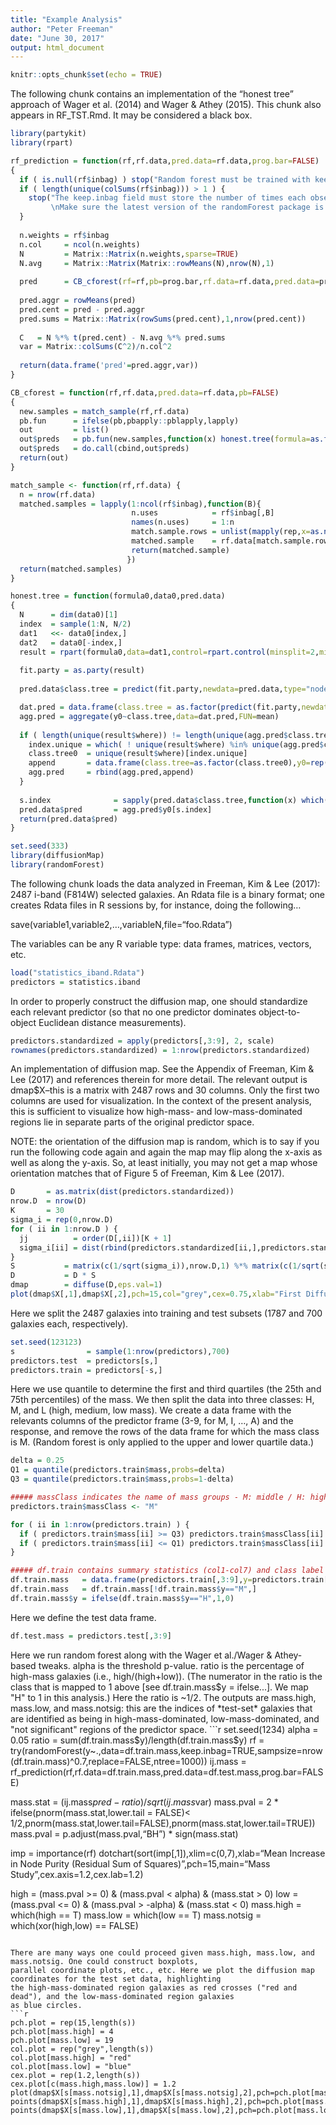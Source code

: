 ```yaml
---
title: "Example Analysis"
author: "Peter Freeman"
date: "June 30, 2017"
output: html_document
---
```


```r
knitr::opts_chunk$set(echo = TRUE)
```

The following chunk contains an implementation of the "honest tree" approach of Wager et al. (2014) and Wager & Athey (2015).
This chunk also appears in RF_TST.Rmd. It may be considered a black box.
```r
library(partykit)
library(rpart)

rf_prediction = function(rf,rf.data,pred.data=rf.data,prog.bar=FALSE)
{
  if ( is.null(rf$inbag) ) stop("Random forest must be trained with keep.inbag = TRUE")
  if ( length(unique(colSums(rf$inbag))) > 1 ) {
    stop("The keep.inbag field must store the number of times each observation was used.
         \nMake sure the latest version of the randomForest package is installed from CRAN.")
  }
  
  n.weights = rf$inbag
  n.col     = ncol(n.weights)
  N         = Matrix::Matrix(n.weights,sparse=TRUE)
  N.avg     = Matrix::Matrix(Matrix::rowMeans(N),nrow(N),1)
  
  pred      = CB_cforest(rf=rf,pb=prog.bar,rf.data=rf.data,pred.data=pred.data)$preds
  
  pred.aggr = rowMeans(pred)
  pred.cent = pred - pred.aggr
  pred.sums = Matrix::Matrix(rowSums(pred.cent),1,nrow(pred.cent))
  
  C   = N %*% t(pred.cent) - N.avg %*% pred.sums
  var = Matrix::colSums(C^2)/n.col^2
  
  return(data.frame('pred'=pred.aggr,var))
}

CB_cforest = function(rf,rf.data,pred.data=rf.data,pb=FALSE) 
{
  new.samples = match_sample(rf,rf.data)
  pb.fun      = ifelse(pb,pbapply::pblapply,lapply)
  out         = list()
  out$preds   = pb.fun(new.samples,function(x) honest.tree(formula=as.formula(rf$call$formula),data=x,pred.data=pred.data))
  out$preds   = do.call(cbind,out$preds)
  return(out)
}

match_sample <- function(rf,rf.data) {
  n = nrow(rf.data)
  matched.samples = lapply(1:ncol(rf$inbag),function(B){
                           n.uses            = rf$inbag[,B]
                           names(n.uses)     = 1:n
                           match.sample.rows = unlist(mapply(rep,x=as.numeric(names(n.uses)),each=n.uses))
                           matched.sample    = rf.data[match.sample.rows, ]
                           return(matched.sample)
                          })
  return(matched.samples)
}

honest.tree = function(formula0,data0,pred.data) 
{
  N      = dim(data0)[1]
  index  = sample(1:N, N/2)
  dat1   <<- data0[index,]
  dat2   = data0[-index,]
  result = rpart(formula0,data=dat1,control=rpart.control(minsplit=2,minbucket=1,cp=0.001))
  
  fit.party = as.party(result)
  
  pred.data$class.tree = predict(fit.party,newdata=pred.data,type="node")

  dat.pred = data.frame(class.tree = as.factor(predict(fit.party,newdata=dat2,type="node")),y0=as.numeric(dat2$y))
  agg.pred = aggregate(y0~class.tree,data=dat.pred,FUN=mean)
  
  if ( length(unique(result$where)) != length(unique(agg.pred$class.tree)) ) {
    index.unique = which( ! unique(result$where) %in% unique(agg.pred$class.tree))
    class.tree0  = unique(result$where)[index.unique]
    append       = data.frame(class.tree=as.factor(class.tree0),y0=rep(1/2,length(class.tree0)))
    agg.pred     = rbind(agg.pred,append)  
  }
  
  s.index              = sapply(pred.data$class.tree,function(x) which(x==agg.pred$class.tree))
  pred.data$pred       = agg.pred$y0[s.index]
  return(pred.data$pred)
}
```

```r
set.seed(333)
library(diffusionMap)
library(randomForest)
```

The following chunk loads the data analyzed in Freeman, Kim & Lee (2017): 2487 i-band (F814W) selected galaxies.
An Rdata file is a binary format; one creates Rdata files in R sessions by, for instance, doing the following...

save(variable1,variable2,...,variableN,file="foo.Rdata")

The variables can be any R variable type: data frames, matrices, vectors, etc.
```r
load("statistics_iband.Rdata")
predictors = statistics.iband
```

In order to properly construct the diffusion map, one should standardize each relevant predictor (so that no
one predictor dominates object-to-object Euclidean distance measurements).
```r
predictors.standardized = apply(predictors[,3:9], 2, scale)
rownames(predictors.standardized) = 1:nrow(predictors.standardized)
```

An implementation of diffusion map. See the Appendix of Freeman, Kim & Lee (2017) and references therein for
more detail. The relevant output is dmap$X--this is a matrix with 2487 rows and 30 columns. Only the first two
columns are used for visualization. In the context of the present analysis, this is sufficient to visualize
how high-mass- and low-mass-dominated regions lie in separate parts of the original predictor space.

NOTE: the orientation of the diffusion map is random, which is to say if you run the following code again and
again the map may flip along the x-axis as well as along the y-axis. So, at least initially, you may not get
a map whose orientation matches that of Figure 5 of Freeman, Kim & Lee (2017).
```r
D       = as.matrix(dist(predictors.standardized))
nrow.D  = nrow(D)
K       = 30
sigma_i = rep(0,nrow.D)
for ( ii in 1:nrow.D ) {
  jj          = order(D[,ii])[K + 1]
  sigma_i[ii] = dist(rbind(predictors.standardized[ii,],predictors.standardized[jj,]))
}
S           = matrix(c(1/sqrt(sigma_i)),nrow.D,1) %*% matrix(c(1/sqrt(sigma_i)),1,nrow.D)
D           = D * S
dmap        = diffuse(D,eps.val=1)
plot(dmap$X[,1],dmap$X[,2],pch=15,col="grey",cex=0.75,xlab="First Diffusion Coordinate",ylab="Second Diffusion Coordinate",cex.axis=1.2,cex.lab=1.2)
```

Here we split the 2487 galaxies into training and test subsets (1787 and 700 galaxies each, respectively).
```r
set.seed(123123)
s                = sample(1:nrow(predictors),700)
predictors.test  = predictors[s,]
predictors.train = predictors[-s,]
```

Here we use quantile to determine the first and third quartiles (the 25th and 75th percentiles) of the mass.
We then split the data into three classes: H, M, and L (high, medium, low mass).
We create a data frame with the relevants columns of the predictor frame (3-9, for M, I, ..., A) and the response,
and remove the rows of the data frame for which the mass class is M. (Random forest is only applied to the upper
and lower quartile data.)
```r
delta = 0.25
Q1 = quantile(predictors.train$mass,probs=delta)
Q3 = quantile(predictors.train$mass,probs=1-delta)

##### massClass indicates the name of mass groups - M: middle / H: high / L: Low
predictors.train$massClass <- "M"

for ( ii in 1:nrow(predictors.train) ) {
  if ( predictors.train$mass[ii] >= Q3) predictors.train$massClass[ii] <- "H"
  if ( predictors.train$mass[ii] <= Q1) predictors.train$massClass[ii] <- "L"
}

##### df.train contains summary statistics (col1-col7) and class label (col8) for "H" and "L" class objects
df.train.mass   = data.frame(predictors.train[,3:9],y=predictors.train[,ncol(predictors.train)])
df.train.mass   = df.train.mass[!df.train.mass$y=="M",]
df.train.mass$y = ifelse(df.train.mass$y=="H",1,0)
```

Here we define the test data frame.
```r
df.test.mass = predictors.test[,3:9]
```

Here we run random forest along with the Wager et al./Wager & Athey-based tweaks.
alpha is the threshold p-value.
ratio is the percentage of high-mass galaxies (i.e., high/(high+low)). (The numerator in the ratio is the class that
is mapped to 1 above [see df.train.mass$y = ifelse...]. We map "H" to 1 in this analysis.) Here the ratio is ~1/2.
The outputs are mass.high, mass.low, and mass.notsig: this are the indices of *test-set* galaxies that are identified
as being in high-mass-dominated, low-mass-dominated, and "not significant" regions of the predictor space.
```r
set.seed(1234)
alpha = 0.05
ratio = sum(df.train.mass$y)/length(df.train.mass$y)
rf      = try(randomForest(y~.,data=df.train.mass,keep.inbag=TRUE,sampsize=nrow(df.train.mass)^0.7,replace=FALSE,ntree=1000))
ij.mass = rf_prediction(rf,rf.data=df.train.mass,pred.data=df.test.mass,prog.bar=FALSE)

mass.stat = (ij.mass$pred-ratio)/sqrt(ij.mass$var)
mass.pval = 2 * ifelse(pnorm(mass.stat,lower.tail = FALSE)< 1/2,pnorm(mass.stat,lower.tail=FALSE),pnorm(mass.stat,lower.tail=TRUE))
mass.pval = p.adjust(mass.pval,"BH") * sign(mass.stat)

imp = importance(rf)
dotchart(sort(imp[,1]),xlim=c(0,7),xlab="Mean Increase in Node Purity (Residual Sum of Squares)",pch=15,main="Mass Study",cex.axis=1.2,cex.lab=1.2)

high        = (mass.pval >= 0) & (mass.pval <  alpha) & (mass.stat > 0)
low         = (mass.pval <= 0) & (mass.pval > -alpha) & (mass.stat < 0)
mass.high   = which(high == T)
mass.low    = which(low == T)
mass.notsig = which(xor(high,low) == FALSE)
```

There are many ways one could proceed given mass.high, mass.low, and mass.notsig. One could construct boxplots, 
parallel coordinate plots, etc., etc. Here we plot the diffusion map coordinates for the test set data, highlighting
the high-mass-dominated region galaxies as red crosses ("red and dead"), and the low-mass-dominated region galaxies
as blue circles.
```r
pch.plot = rep(15,length(s))
pch.plot[mass.high] = 4
pch.plot[mass.low] = 19
col.plot = rep("grey",length(s))
col.plot[mass.high] = "red"
col.plot[mass.low] = "blue"
cex.plot = rep(1.2,length(s))
cex.plot[c(mass.high,mass.low)] = 1.2
plot(dmap$X[s[mass.notsig],1],dmap$X[s[mass.notsig],2],pch=pch.plot[mass.notsig],cex=cex.plot[mass.notsig],col=col.plot[mass.notsig],main="",xlab="",ylab="",axes=FALSE)
points(dmap$X[s[mass.high],1],dmap$X[s[mass.high],2],pch=pch.plot[mass.high],cex=cex.plot[mass.high],col=col.plot[mass.high])
points(dmap$X[s[mass.low],1],dmap$X[s[mass.low],2],pch=pch.plot[mass.low],cex=cex.plot[mass.low],col=col.plot[mass.low])
```

